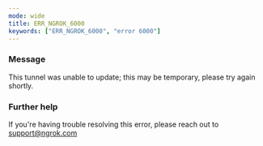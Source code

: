 ```yaml
---
mode: wide
title: ERR_NGROK_6000
keywords: ["ERR_NGROK_6000", "error 6000"]
---
```


### Message

This tunnel was unable to update; this may be temporary, please try again shortly.

### Further help

If you're having trouble resolving this error, please reach out to [support@ngrok.com](mailto:support@ngrok.com?subject=Help%20with%20ERR_NGROK_6000)
